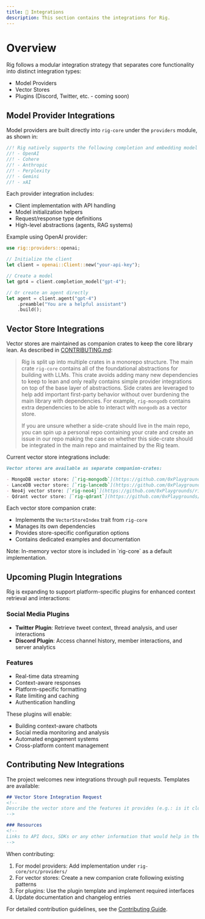 ```yaml
---
title: 🔌 Integrations
description: This section contains the integrations for Rig.
---
```


# Overview

Rig follows a modular integration strategy that separates core functionality into distinct integration types:

- Model Providers
- Vector Stores
- Plugins (Discord, Twitter, etc. - coming soon)

## Model Provider Integrations

Model providers are built directly into `rig-core` under the `providers` module, as shown in:

```rust filename="rig-core/src/lib.rs:61-66"
//! Rig natively supports the following completion and embedding model provider integrations:
//! - OpenAI
//! - Cohere
//! - Anthropic
//! - Perplexity
//! - Gemini
//! - xAI
```

Each provider integration includes:

- Client implementation with API handling
- Model initialization helpers
- Request/response type definitions
- High-level abstractions (agents, RAG systems)

Example using OpenAI provider:

```rust
use rig::providers::openai;

// Initialize the client
let client = openai::Client::new("your-api-key");

// Create a model
let gpt4 = client.completion_model("gpt-4");

// Or create an agent directly
let agent = client.agent("gpt-4")
    .preamble("You are a helpful assistant")
    .build();
```

## Vector Store Integrations

Vector stores are maintained as companion crates to keep the core library lean. As described in [CONTRIBUTING.md](https://github.com/0xPlaygrounds/rig/blob/main/CONTRIBUTING.md):

> Rig is split up into multiple crates in a monorepo structure. The main crate `rig-core` contains all of the foundational abstractions for building with LLMs. This crate avoids adding many new dependencies to keep to lean and only really contains simple provider integrations on top of the base layer of abstractions. Side crates are leveraged to help add important first-party behavior without over burdening the main library with dependencies. For example, `rig-mongodb` contains extra dependencies to be able to interact with `mongodb` as a vector store.
>
> If you are unsure whether a side-crate should live in the main repo, you can spin up a personal repo containing your crate and create an issue in our repo making the case on whether this side-crate should be integrated in the main repo and maintained by the Rig team.

Current vector store integrations include:

```markdown filename="CONTRIBUTING.md:91-95"
Vector stores are available as separate companion-crates:

- MongoDB vector store: [`rig-mongodb`](https://github.com/0xPlaygrounds/rig/tree/main/rig-mongodb)
- LanceDB vector store: [`rig-lancedb`](https://github.com/0xPlaygrounds/rig/tree/main/rig-lancedb)
- Neo4j vector store: [`rig-neo4j`](https://github.com/0xPlaygrounds/rig/tree/main/rig-neo4j)
- Qdrant vector store: [`rig-qdrant`](https://github.com/0xPlaygrounds/rig/tree/main/rig-qdrant)
```

Each vector store companion crate:

- Implements the `VectorStoreIndex` trait from `rig-core`
- Manages its own dependencies
- Provides store-specific configuration options
- Contains dedicated examples and documentation


<Callout type="info" emoji="ℹ️">
  Note: In-memory vector store is included in `rig-core` as a default implementation.
</Callout>

## Upcoming Plugin Integrations

Rig is expanding to support platform-specific plugins for enhanced context retrieval and interactions:

### Social Media Plugins

- **Twitter Plugin**: Retrieve tweet context, thread analysis, and user interactions
- **Discord Plugin**: Access channel history, member interactions, and server analytics

### Features

- Real-time data streaming
- Context-aware responses
- Platform-specific formatting
- Rate limiting and caching
- Authentication handling

These plugins will enable:

- Building context-aware chatbots
- Social media monitoring and analysis
- Automated engagement systems
- Cross-platform content management

## Contributing New Integrations

The project welcomes new integrations through pull requests. Templates are available:

```10:18:.github/ISSUE_TEMPLATE/vector-store-integration-request.md
## Vector Store Integration Request
<!--
Describe the vector store and the features it provides (e.g.: is it cloud only? a plugin to an existing database? document-based or relational? etc.)
-->

### Resources
<!--
Links to API docs, SDKs or any other information that would help in the integration of the new vector store.
-->
```

When contributing:

1. For model providers: Add implementation under `rig-core/src/providers/`
2. For vector stores: Create a new companion crate following existing patterns
3. For plugins: Use the plugin template and implement required interfaces
4. Update documentation and changelog entries

For detailed contribution guidelines, see the [Contributing Guide](CONTRIBUTING.md).
